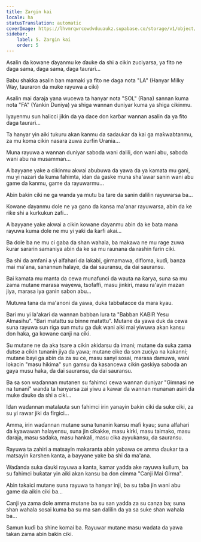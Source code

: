 ```yaml
---
title: Zargin kai
locale: ha
statusTranslation: automatic
coverImage: https://lhvmrqwrcowdvduuaukz.supabase.co/storage/v1/object/public/strapi-uploads/small_cover-tratado-de-psicologia-revolucionaria.webp-5e15e1cec4e0ebebcde5d7fc7565d8fd.webp
sidebar:
    label: 5. Zargin kai
    order: 5
---
```

Asalin da kowane ɗayanmu ke ɗauke da shi a cikin zuciyarsa, ya fito ne daga sama, daga sama, daga taurari...

Babu shakka asalin ban mamaki ya fito ne daga nota "LA" (Hanyar Milky Way, tauraron da muke rayuwa a ciki)

Asalin mai daraja yana wucewa ta hanyar nota "SOL" (Rana) sannan kuma nota "FA" (Yankin Duniya) ya shiga wannan duniyar kuma ya shiga cikinmu.

Iyayenmu sun halicci jikin da ya dace don karɓar wannan asalin da ya fito daga taurari...

Ta hanyar yin aiki tukuru akan kanmu da sadaukar da kai ga maƙwabtanmu, za mu koma cikin nasara zuwa zurfin Urania...

Muna rayuwa a wannan duniyar saboda wani dalili, don wani abu, saboda wani abu na musamman...

A bayyane yake a cikinmu akwai abubuwa da yawa da ya kamata mu gani, mu yi nazari da kuma fahimta, idan da gaske muna sha'awar sanin wani abu game da kanmu, game da rayuwarmu...

Abin bakin ciki ne ga wanda ya mutu ba tare da sanin dalilin rayuwarsa ba...

Kowane ɗayanmu dole ne ya gano da kansa ma'anar rayuwarsa, abin da ke riƙe shi a kurkukun zafi...

A bayyane yake akwai a cikin kowane ɗayanmu abin da ke ɓata mana rayuwa kuma dole ne mu yi yaƙi da ƙarfi akai...

Ba dole ba ne mu ci gaba da shan wahala, ba makawa ne mu rage zuwa ƙurar sararin samaniya abin da ke sa mu raunana da rashin farin ciki.

Ba shi da amfani a yi alfahari da lakabi, girmamawa, difloma, kuɗi, banza mai ma'ana, sanannun halaye, da dai sauransu, da dai sauransu.

Bai kamata mu manta da cewa munafunci da wauta na ƙarya, suna sa mu zama mutane marasa wayewa, tsofaffi, masu jinkiri, masu ra'ayin mazan jiya, marasa iya ganin sabon abu...

Mutuwa tana da ma'anoni da yawa, duka tabbatacce da mara kyau.

Bari mu yi la'akari da wannan babban lura ta "Babban KABIR Yesu Almasihu". "Bari matattu su binne matattu". Mutane da yawa duk da cewa suna rayuwa sun riga sun mutu ga duk wani aiki mai yiwuwa akan kansu don haka, ga kowane canji na ciki.

Su mutane ne da aka tsare a cikin akidarsu da imani; mutane da suka zama dutse a cikin tunanin jiya da yawa; mutane cike da son zuciya na kakanni; mutane bayi ga abin da za su ce, masu sanyi sosai, marasa damuwa, wani lokacin "masu hikima" sun gamsu da kasancewa cikin gaskiya saboda an gaya musu haka, da dai sauransu, da dai sauransu.

Ba sa son waɗannan mutanen su fahimci cewa wannan duniyar "Gimnasi ne na tunani" wanda ta hanyarsa zai yiwu a kawar da wannan munanan asiri da muke ɗauke da shi a ciki...

Idan waɗannan matalauta sun fahimci irin yanayin bakin ciki da suke ciki, za su yi rawar jiki da firgici...

Amma, irin waɗannan mutane suna tunanin kansu mafi kyau; suna alfahari da kyawawan halayensu, suna jin cikakke, masu kirki, masu taimako, masu daraja, masu sadaka, masu hankali, masu cika ayyukansu, da sauransu.

Rayuwa ta zahiri a matsayin makaranta abin yabawa ce amma ɗaukar ta a matsayin ƙarshen kanta, a bayyane yake ba shi da ma'ana.

Waɗanda suka ɗauki rayuwa a kanta, kamar yadda ake rayuwa kullum, ba su fahimci buƙatar yin aiki akan kansu ba don cimma "Canji Mai Girma".

Abin takaici mutane suna rayuwa ta hanyar inji, ba su taɓa jin wani abu game da aikin ciki ba...

Canji ya zama dole amma mutane ba su san yadda za su canza ba; suna shan wahala sosai kuma ba su ma san dalilin da ya sa suke shan wahala ba...

Samun kuɗi ba shine komai ba. Rayuwar mutane masu wadata da yawa takan zama abin bakin ciki.

